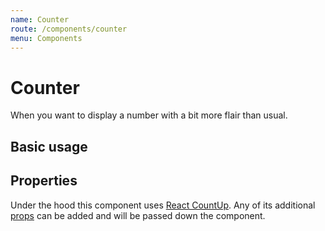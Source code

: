 ```yaml
---
name: Counter
route: /components/counter
menu: Components
---
```



# Counter

When you want to display a number with a bit more flair than usual.

## Basic usage
<Playground>
    <Counter start={120} value={0} duration={10} decimals={2} delay={2} prefix="£" suffix=" in bank account" />
</Playground>


## Properties
Under the hood this component uses [React CountUp](https://github.com/glennreyes/react-countup). 
Any of its additional [props](https://github.com/glennreyes/react-countup#props) can be added and will be passed down the component.
<PropsTable of={Counter} />
